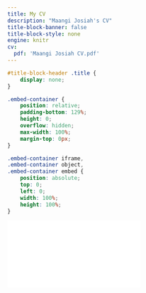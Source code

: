 ```yaml
---
title: My CV
description: "Maangi Josiah's CV"
title-block-banner: false
title-block-style: none
engine: knitr 
cv:
  pdf: 'Maangi Josiah CV.pdf'
---
```


```css
#title-block-header .title {
    display: none;
}
```

```css
.embed-container {
    position: relative;
    padding-bottom: 129%;
    height: 0;
    overflow: hidden;
    max-width: 100%;
    margin-top: 0px;
}

.embed-container iframe,
.embed-container object,
.embed-container embed {
    position: absolute;
    top: 0;
    left: 0;
    width: 100%;
    height: 100%;
}
```

```{=html}


<div class="embed-container">
  <iframe src="`r rmarkdown::metadata$cv$pdf`" style="border: 0.5px"></iframe>
</div>
```

